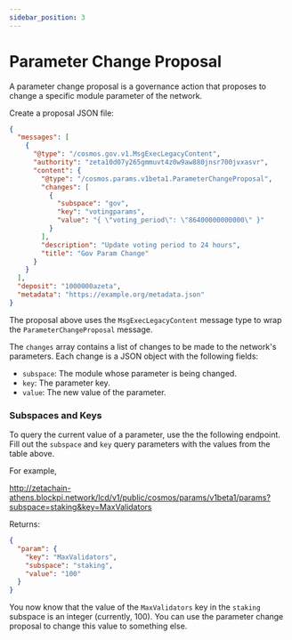 ```yaml
---
sidebar_position: 3
---
```



# Parameter Change Proposal

A parameter change proposal is a governance action that proposes to change a
specific module parameter of the network.

Create a proposal JSON file:

```json title="proposal.json"
{
  "messages": [
    {
      "@type": "/cosmos.gov.v1.MsgExecLegacyContent",
      "authority": "zeta10d07y265gmmuvt4z0w9aw880jnsr700jvxasvr",
      "content": {
        "@type": "/cosmos.params.v1beta1.ParameterChangeProposal",
        "changes": [
          {
            "subspace": "gov",
            "key": "votingparams",
            "value": "{ \"voting_period\": \"86400000000000\" }"
          }
        ],
        "description": "Update voting period to 24 hours",
        "title": "Gov Param Change"
      }
    }
  ],
  "deposit": "1000000azeta",
  "metadata": "https://example.org/metadata.json"
}
```

The proposal above uses the `MsgExecLegacyContent` message type to wrap the
`ParameterChangeProposal` message.

The `changes` array contains a list of changes to be made to the network's
parameters. Each change is a JSON object with the following fields:

- `subspace`: The module whose parameter is being changed.
- `key`: The parameter key.
- `value`: The new value of the parameter.

### Subspaces and Keys

<SubspaceKeyTable />

To query the current value of a parameter, use the the following endpoint. Fill
out the `subspace` and `key` query parameters with the values from the table
above.

For example,

http://zetachain-athens.blockpi.network/lcd/v1/public/cosmos/params/v1beta1/params?subspace=staking&key=MaxValidators

Returns:

```json
{
  "param": {
    "key": "MaxValidators",
    "subspace": "staking",
    "value": "100"
  }
}
```

You now know that the value of the `MaxValidators` key in the `staking` subspace
is an integer (currently, 100). You can use the parameter change proposal to
change this value to something else.
